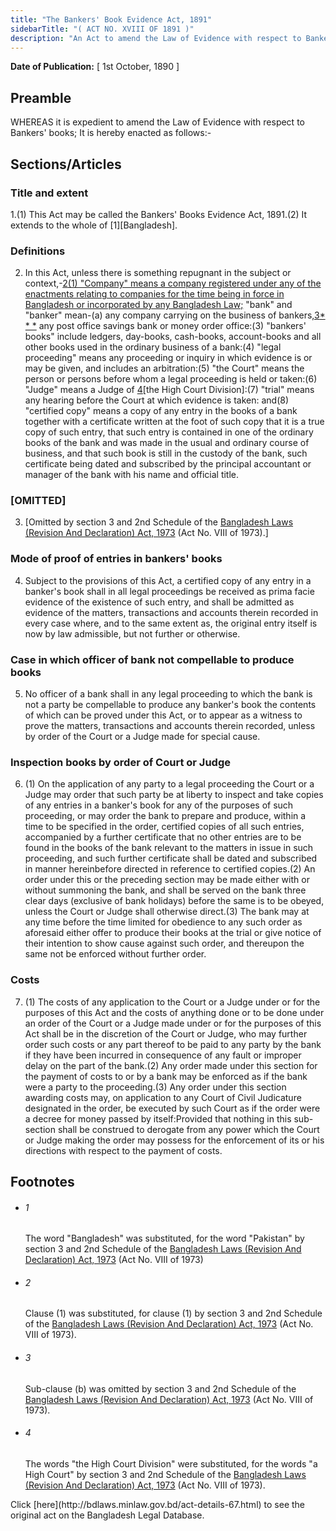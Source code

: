 ```yaml
---
title: "The Bankers' Book Evidence Act, 1891"
sidebarTitle: "( ACT NO. XVIII OF 1891 )"
description: "An Act to amend the Law of Evidence with respect to Bankers' Books."
---
```


**Date of Publication:** [ 1st October, 1890 ]

## Preamble

WHEREAS it is expedient to amend the Law of Evidence with respect to Bankers' books; It is hereby enacted as follows:-

## Sections/Articles

### Title and extent

1.(1) This Act may be called the Bankers' Books Evidence Act, 1891.(2) It extends to the whole of [1][Bangladesh].

### Definitions

2. In this Act, unless there is something repugnant in the subject or context,-[2](1)[(1) "Company" means a company registered under any of the enactments relating to companies for the time being in force in Bangladesh or incorporated by any Bangladesh Law;](2) "bank" and "banker" mean-(a) any company carrying on the business of bankers,[3](2)[\* \* \*](c) any post office savings bank or money order office:(3) "bankers' books" include ledgers, day-books, cash-books, account-books and all other books used in the ordinary business of a bank:(4) "legal proceeding" means any proceeding or inquiry in which evidence is or may be given, and includes an arbitration:(5) "the Court" means the person or persons before whom a legal proceeding is held or taken:(6) "Judge" means a Judge of [4](3)[the High Court Division]:(7) "trial" means any hearing before the Court at which evidence is taken: and(8) "certified copy" means a copy of any entry in the books of a bank together with a certificate written at the foot of such copy that it is a true copy of such entry, that such entry is contained in one of the ordinary books of the bank and was made in the usual and ordinary course of business, and that such book is still in the custody of the bank, such certificate being dated and subscribed by the principal accountant or manager of the bank with his name and official title.

### [OMITTED]

3. [Omitted by section 3 and 2nd Schedule of the [Bangladesh Laws (Revision And Declaration) Act, 1973](/act-430.html "Bangladesh Laws (Revision And Declaration) Act, 1973") (Act No. VIII of 1973).]

### Mode of proof of entries in bankers' books

4. Subject to the provisions of this Act, a certified copy of any entry in a banker's book shall in all legal proceedings be received as prima facie evidence of the existence of such entry, and shall be admitted as evidence of the matters, transactions and accounts therein recorded in every case where, and to the same extent as, the original entry itself is now by law admissible, but not further or otherwise.

### Case in which officer of bank not compellable to produce books

5. No officer of a bank shall in any legal proceeding to which the bank is not a party be compellable to produce any banker's book the contents of which can be proved under this Act, or to appear as a witness to prove the matters, transactions and accounts therein recorded, unless by order of the Court or a Judge made for special cause.

### Inspection books by order of Court or Judge

6. (1) On the application of any party to a legal proceeding the Court or a Judge may order that such party be at liberty to inspect and take copies of any entries in a banker's book for any of the purposes of such proceeding, or may order the bank to prepare and produce, within a time to be specified in the order, certified copies of all such entries, accompanied by a further certificate that no other entries are to be found in the books of the bank relevant to the matters in issue in such proceeding, and such further certificate shall be dated and subscribed in manner hereinbefore directed in reference to certified copies.(2) An order under this or the preceding section may be made either with or without summoning the bank, and shall be served on the bank three clear days (exclusive of bank holidays) before the same is to be obeyed, unless the Court or Judge shall otherwise direct.(3) The bank may at any time before the time limited for obedience to any such order as aforesaid either offer to produce their books at the trial or give notice of their intention to show cause against such order, and thereupon the same not be enforced without further order.

### Costs

7. (1) The costs of any application to the Court or a Judge under or for the purposes of this Act and the costs of anything done or to be done under an order of the Court or a Judge made under or for the purposes of this Act shall be in the discretion of the Court or Judge, who may further order such costs or any part thereof to be paid to any party by the bank if they have been incurred in consequence of any fault or improper delay on the part of the bank.(2) Any order made under this section for the payment of costs to or by a bank may be enforced as if the bank were a party to the proceeding.(3) Any order under this section awarding costs may, on application to any Court of Civil Judicature designated in the order, be executed by such Court as if the order were a decree for money passed by itself:Provided that nothing in this sub-section shall be construed to derogate from any power which the Court or Judge making the order may possess for the enforcement of its or his directions with respect to the payment of costs.

## Footnotes

- ###### 1

  The word "Bangladesh" was substituted, for the word "Pakistan" by section 3 and 2nd Schedule of the [Bangladesh Laws (Revision And Declaration) Act, 1973](/act-430.html "Bangladesh Laws (Revision And Declaration) Act, 1973") (Act No. VIII of 1973)

- ###### 2

  Clause (1) was substituted, for clause (1) by section 3 and 2nd Schedule of the [Bangladesh Laws (Revision And Declaration) Act, 1973](/act-430.html "Bangladesh Laws (Revision And Declaration) Act, 1973") (Act No. VIII of 1973).

- ###### 3

  Sub-clause (b) was omitted by section 3 and 2nd Schedule of the [Bangladesh Laws (Revision And Declaration) Act, 1973](/act-430.html "Bangladesh Laws (Revision And Declaration) Act, 1973") (Act No. VIII of 1973).

- ###### 4

  The words "the High Court Division" were substituted, for the words "a High Court" by section 3 and 2nd Schedule of the [Bangladesh Laws (Revision And Declaration) Act, 1973](/act-430.html "Bangladesh Laws (Revision And Declaration) Act, 1973") (Act No. VIII of 1973).

<Note>
  Click [here](http://bdlaws.minlaw.gov.bd/act-details-67.html) to see the original act on the Bangladesh Legal Database.
</Note>
